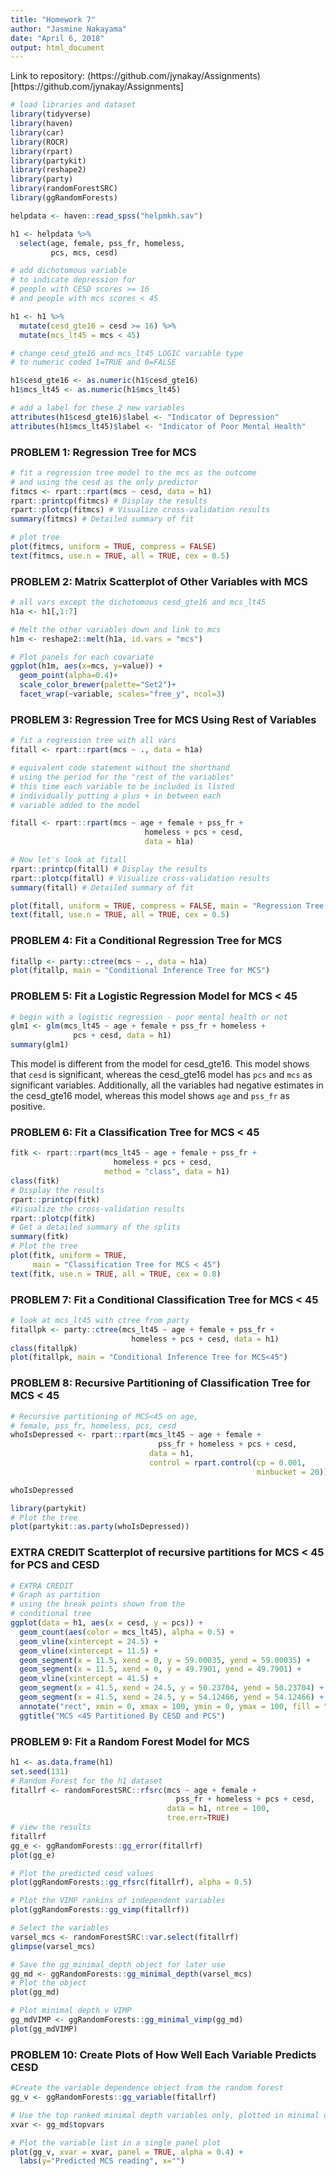 ```yaml
---
title: "Homework 7"
author: "Jasmine Nakayama"
date: "April 6, 2018"
output: html_document
---
```


Link to repository: (https://github.com/jynakay/Assignments)[https://github.com/jynakay/Assignments] 

```r
# load libraries and dataset
library(tidyverse)
library(haven)
library(car)
library(ROCR)
library(rpart)
library(partykit)
library(reshape2)
library(party)
library(randomForestSRC)
library(ggRandomForests)
```

```r
helpdata <- haven::read_spss("helpmkh.sav")

h1 <- helpdata %>%
  select(age, female, pss_fr, homeless, 
         pcs, mcs, cesd)

# add dichotomous variable
# to indicate depression for
# people with CESD scores >= 16
# and people with mcs scores < 45

h1 <- h1 %>%
  mutate(cesd_gte16 = cesd >= 16) %>%
  mutate(mcs_lt45 = mcs < 45)

# change cesd_gte16 and mcs_lt45 LOGIC variable type
# to numeric coded 1=TRUE and 0=FALSE

h1$cesd_gte16 <- as.numeric(h1$cesd_gte16)
h1$mcs_lt45 <- as.numeric(h1$mcs_lt45)

# add a label for these 2 new variables
attributes(h1$cesd_gte16)$label <- "Indicator of Depression"
attributes(h1$mcs_lt45)$label <- "Indicator of Poor Mental Health"
```
### **PROBLEM 1: Regression Tree for MCS**

```r
# fit a regression tree model to the mcs as the outcome
# and using the cesd as the only predictor
fitmcs <- rpart::rpart(mcs ~ cesd, data = h1)
rpart::printcp(fitmcs) # Display the results
rpart::plotcp(fitmcs) # Visualize cross-validation results
summary(fitmcs) # Detailed summary of fit

# plot tree
plot(fitmcs, uniform = TRUE, compress = FALSE)
text(fitmcs, use.n = TRUE, all = TRUE, cex = 0.5)
```

### **PROBLEM 2: Matrix Scatterplot of Other Variables with MCS**

```r
# all vars except the dichotomous cesd_gte16 and mcs_lt45
h1a <- h1[,1:7]

# Melt the other variables down and link to mcs
h1m <- reshape2::melt(h1a, id.vars = "mcs")

# Plot panels for each covariate
ggplot(h1m, aes(x=mcs, y=value)) +
  geom_point(alpha=0.4)+
  scale_color_brewer(palette="Set2")+
  facet_wrap(~variable, scales="free_y", ncol=3)
```

### **PROBLEM 3: Regression Tree for MCS Using Rest of Variables**

```r
# fit a regression tree with all vars
fitall <- rpart::rpart(mcs ~ ., data = h1a)

# equivalent code statement without the shorthand
# using the period for the "rest of the variables"
# this time each variable to be included is listed
# individually putting a plus + in between each 
# variable added to the model

fitall <- rpart::rpart(mcs ~ age + female + pss_fr + 
                              homeless + pcs + cesd, 
                              data = h1a)

# Now let's look at fitall
rpart::printcp(fitall) # Display the results
rpart::plotcp(fitall) # Visualize cross-validation results
summary(fitall) # Detailed summary of fit

plot(fitall, uniform = TRUE, compress = FALSE, main = "Regression Tree for MCS Scores from HELP(h1) Data")
text(fitall, use.n = TRUE, all = TRUE, cex = 0.5)
```

### **PROBLEM 4: Fit a Conditional Regression Tree for MCS**

```r
fitallp <- party::ctree(mcs ~ ., data = h1a)
plot(fitallp, main = "Conditional Inference Tree for MCS")
```

### **PROBLEM 5: Fit a Logistic Regression Model for MCS < 45**

```r
# begin with a logistic regression - poor mental health or not
glm1 <- glm(mcs_lt45 ~ age + female + pss_fr + homeless + 
              pcs + cesd, data = h1)
summary(glm1)
```
This model is different from the model for cesd_gte16. This model shows that `cesd` is significant, whereas the cesd_gte16 model has `pcs` and `mcs` as significant variables. Additionally, all the variables had negative estimates in the cesd_gte16 model, whereas this model shows `age` and `pss_fr` as positive.

### **PROBLEM 6: Fit a Classification Tree for MCS < 45**

```r
fitk <- rpart::rpart(mcs_lt45 ~ age + female + pss_fr + 
                       homeless + pcs + cesd, 
                     method = "class", data = h1)
class(fitk)
# Display the results
rpart::printcp(fitk)
#Visualize the cross-validation results 
rpart::plotcp(fitk)
# Get a detailed summary of the splits
summary(fitk)
# Plot the tree
plot(fitk, uniform = TRUE, 
     main = "Classification Tree for MCS < 45")
text(fitk, use.n = TRUE, all = TRUE, cex = 0.8)
```

### **PROBLEM 7: Fit a Conditional Classification Tree for MCS < 45**

```r
# look at mcs_lt45 with ctree from party
fitallpk <- party::ctree(mcs_lt45 ~ age + female + pss_fr + 
                           homeless + pcs + cesd, data = h1)
class(fitallpk)
plot(fitallpk, main = "Conditional Inference Tree for MCS<45")
```

### **PROBLEM 8: Recursive Partitioning of Classification Tree for MCS < 45**

```r
# Recursive partitioning of MCS<45 on age, 
# female, pss_fr, homeless, pcs, cesd
whoIsDepressed <- rpart::rpart(mcs_lt45 ~ age + female + 
                                 pss_fr + homeless + pcs + cesd,
                               data = h1, 
                               control = rpart.control(cp = 0.001,
                                                       minbucket = 20))

whoIsDepressed

library(partykit)
# Plot the tree
plot(partykit::as.party(whoIsDepressed))
```

### **EXTRA CREDIT Scatterplot of recursive partitions for MCS < 45 for PCS and CESD**

```r
# EXTRA CREDIT
# Graph as partition
# using the break points shown from the
# conditional tree
ggplot(data = h1, aes(x = cesd, y = pcs)) +
  geom_count(aes(color = mcs_lt45), alpha = 0.5) +
  geom_vline(xintercept = 24.5) +
  geom_vline(xintercept = 11.5) +
  geom_segment(x = 11.5, xend = 0, y = 59.00035, yend = 59.00035) +
  geom_segment(x = 11.5, xend = 0, y = 49.7901, yend = 49.7901) +
  geom_vline(xintercept = 41.5) +
  geom_segment(x = 41.5, xend = 24.5, y = 50.23704, yend = 50.23704) +
  geom_segment(x = 41.5, xend = 24.5, y = 54.12466, yend = 54.12466) +
  annotate("rect", xmin = 0, xmax = 100, ymin = 0, ymax = 100, fill = "blue", alpha = 0.1) +
  ggtitle("MCS <45 Partitioned By CESD and PCS")
```

### **PROBLEM 9: Fit a Random Forest Model for MCS**

```r
h1 <- as.data.frame(h1)
set.seed(131)
# Random Forest for the h1 dataset
fitallrf <- randomForestSRC::rfsrc(mcs ~ age + female + 
                                     pss_fr + homeless + pcs + cesd, 
                                   data = h1, ntree = 100, 
                                   tree.err=TRUE)
# view the results
fitallrf
gg_e <- ggRandomForests::gg_error(fitallrf)
plot(gg_e)

# Plot the predicted cesd values
plot(ggRandomForests::gg_rfsrc(fitallrf), alpha = 0.5)

# Plot the VIMP rankins of independent variables
plot(ggRandomForests::gg_vimp(fitallrf))

# Select the variables
varsel_mcs <- randomForestSRC::var.select(fitallrf)
glimpse(varsel_mcs)

# Save the gg_minimal_depth object for later use
gg_md <- ggRandomForests::gg_minimal_depth(varsel_mcs)
# Plot the object
plot(gg_md)

# Plot minimal depth v VIMP
gg_mdVIMP <- ggRandomForests::gg_minimal_vimp(gg_md)
plot(gg_mdVIMP)
```

### **PROBLEM 10: Create Plots of How Well Each Variable Predicts CESD**

```r
#Create the variable dependence object from the random forest
gg_v <- ggRandomForests::gg_variable(fitallrf)

# Use the top ranked minimal depth variables only, plotted in minimal depth rank order
xvar <- gg_md$topvars

# Plot the variable list in a single panel plot
plot(gg_v, xvar = xvar, panel = TRUE, alpha = 0.4) +
  labs(y="Predicted MCS reading", x="")
```
